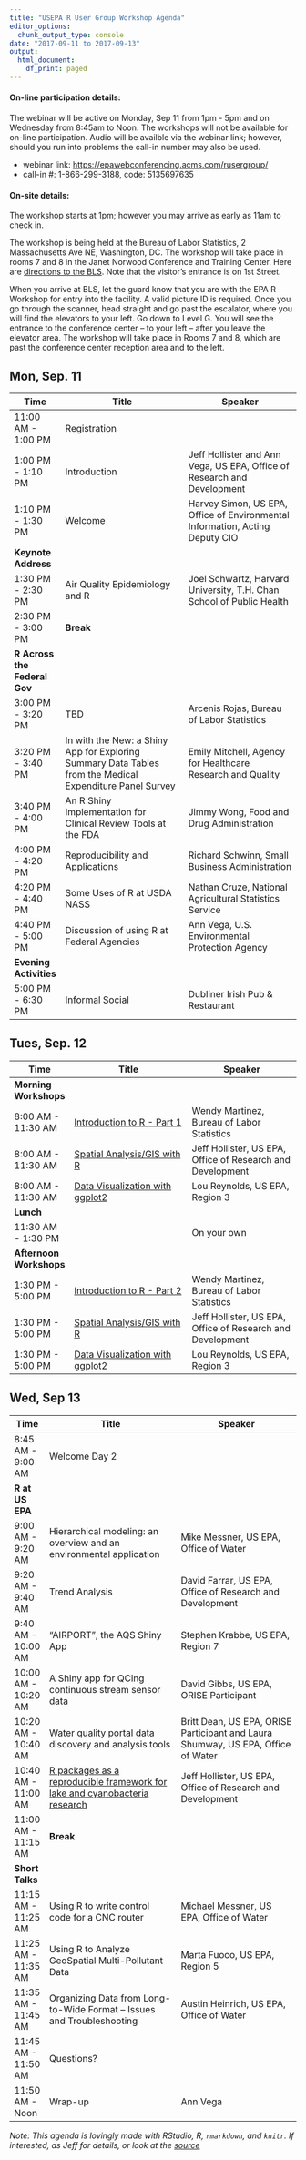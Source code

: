 ```yaml
---
title: "USEPA R User Group Workshop Agenda"
editor_options:
  chunk_output_type: console
date: "2017-09-11 to 2017-09-13"
output:
  html_document:
    df_print: paged
---
```


#### On-line participation details:

The webinar will be active on Monday, Sep 11 from 1pm - 5pm and on Wednesday from 8:45am to Noon.  The workshops will not be available for on-line participation. Audio will be availble via the webinar link; however, should you run into problems the call-in number may also be used.

- webinar link: <https://epawebconferencing.acms.com/rusergroup/>
- call-in #: 1-866-299-3188, code: 5135697635

#### On-site details:

The workshop starts at 1pm; however you may arrive as early as 11am to check in.  

The workshop is being held at the Bureau of Labor Statistics, 2 Massachusetts Ave NE, Washington, DC. The workshop will take place in rooms 7 and 8 in the Janet Norwood Conference and Training Center.  Here are [directions to the BLS](https://www.bls.gov/bls/directions.htm). Note that the visitor’s entrance is on 1st Street.

When you arrive at BLS, let the guard know that you are with the EPA R Workshop for entry into the facility. A valid picture ID is required. Once you go through the scanner, head straight and go past the escalator, where you will find the elevators to your left. Go down to Level G. You will see the entrance to the conference center – to your left – after you leave the elevator area. The workshop will take place in Rooms 7 and 8, which are past the conference center reception area and to the left.

## Mon, Sep. 11

|Time   |Title                         |Speaker                    |
|-------|------------------------------|---------------------------|
|11:00 AM - 1:00 PM|Registration||
|1:00 PM - 1:10 PM|Introduction|Jeff Hollister and Ann Vega, US EPA, Office of Research and Development|
|1:10 PM - 1:30 PM|Welcome|Harvey Simon, US EPA, Office of Environmental Information, Acting Deputy CIO|
|**Keynote Address**|||
|1:30 PM - 2:30 PM|Air Quality Epidemiology and R|Joel Schwartz, Harvard University, T.H. Chan School of Public Health|
|2:30 PM - 3:00 PM|**Break**||
|**R Across the Federal Gov**|||
|3:00 PM - 3:20 PM|TBD|Arcenis Rojas, Bureau of Labor Statistics|
|3:20 PM - 3:40 PM|In with the New: a Shiny App for Exploring Summary Data Tables from the Medical Expenditure Panel Survey|Emily Mitchell, Agency for Healthcare Research and Quality|
|3:40 PM - 4:00 PM|An R Shiny Implementation for Clinical Review Tools at the FDA|Jimmy Wong, Food and Drug Administration|
|4:00 PM - 4:20 PM|Reproducibility and Applications|Richard Schwinn, Small Business Administration|
|4:20 PM - 4:40 PM|Some Uses of R at USDA NASS|Nathan Cruze, National Agricultural Statistics Service|
|4:40 PM - 5:00 PM|Discussion of using R at Federal Agencies|Ann Vega, U.S. Environmental Protection Agency|
|**Evening Activities**|||
|5:00 PM - 6:30 PM|Informal Social|Dubliner Irish Pub & Restaurant|

## Tues, Sep. 12

|Time   |Title                         |Speaker                    |
|-------|------------------------------|---------------------------|
|**Morning Workshops**|||
|8:00 AM - 11:30 AM|[Introduction to R - Part 1](intro_r_workshop.html)|Wendy Martinez, Bureau of Labor Statistics|
|8:00 AM - 11:30 AM|[Spatial Analysis/GIS with R](https://github.com/usepa/rspatial_workshop)|Jeff Hollister, US EPA, Office of Research and Development|
|8:00 AM - 11:30 AM|[Data Visualization with ggplot2](data_vis_workshop.html)|Lou Reynolds, US EPA, Region 3|
|**Lunch**|||
|11:30 AM - 1:30 PM||On your own|
|**Afternoon Workshops**|||
|1:30 PM - 5:00 PM|[Introduction to R - Part 2](intro_r_workshop.html)|Wendy Martinez, Bureau of Labor Statistics|
|1:30 PM - 5:00 PM|[Spatial Analysis/GIS with R](https://github.com/usepa/rspatial_workshop)|Jeff Hollister, US EPA, Office of Research and Development|
|1:30 PM - 5:00 PM|[Data Visualization with ggplot2](data_vis_workshop.html)|Lou Reynolds, US EPA, Region 3|

## Wed, Sep 13

|Time   |Title                         |Speaker                    |
|-------|------------------------------|---------------------------|
|8:45 AM - 9:00 AM|Welcome Day 2||   
|**R at US EPA**|||
|9:00 AM - 9:20 AM|Hierarchical modeling: an overview and an environmental application|Mike Messner, US EPA, Office of Water|
|9:20 AM - 9:40 AM|Trend Analysis|David Farrar, US EPA, Office of Research and Development|
|9:40 AM - 10:00 AM|"AIRPORT", the AQS Shiny App|Stephen Krabbe, US EPA, Region 7|
|10:00 AM - 10:20 AM|A Shiny app for QCing continuous stream sensor data|David Gibbs, US EPA, ORISE Participant|
|10:20 AM - 10:40 AM|Water quality portal data discovery and analysis tools|Britt Dean, US EPA, ORISE Participant and Laura Shumway, US EPA, Office of Water|
|10:40 AM - 11:00 AM|[R packages as a reproducible framework for lake and cyanobacteria research](https://usepa.github.io/reproducible_lakes)|Jeff Hollister, US EPA, Office of Research and Development|
|11:00 AM - 11:15 AM|**Break**||
|**Short Talks**|||
|11:15 AM - 11:25 AM|Using R to write control code for a CNC router|Michael Messner, US EPA, Office of Water|
|11:25 AM - 11:35 AM|Using R to Analyze GeoSpatial Multi-Pollutant Data|Marta Fuoco, US EPA, Region 5|
|11:35 AM - 11:45 AM|Organizing Data from Long-to-Wide Format – Issues and Troubleshooting|Austin Heinrich, US EPA, Office of Water|
|11:45 AM - 11:50 AM|Questions?|| 
|11:50 AM - Noon|Wrap-up|Ann Vega|

*Note:  This agenda is lovingly made with RStudio, R, `rmarkdown`, and `knitr`.  If interested, as Jeff for details, or look at the [source](index.Rmd)*